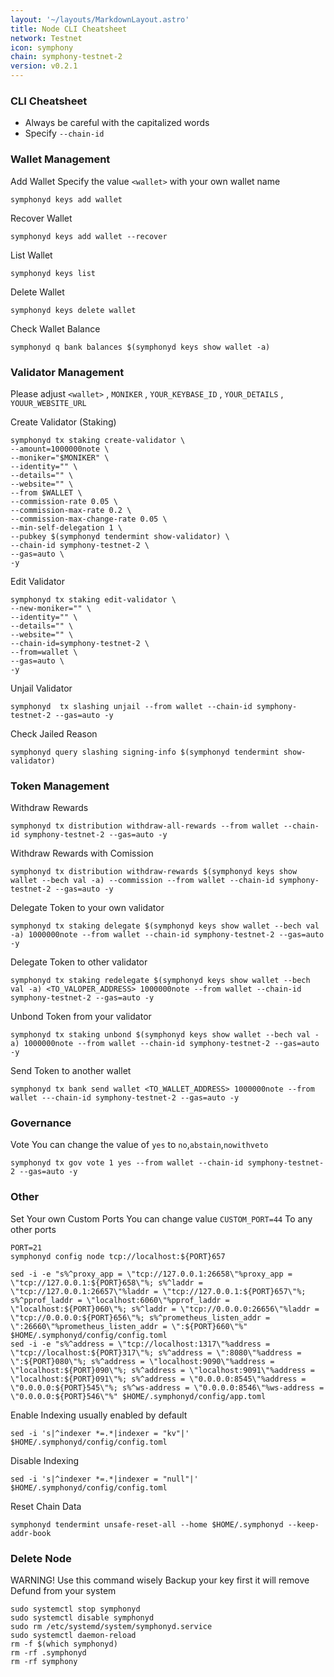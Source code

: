```yaml
---
layout: '~/layouts/MarkdownLayout.astro'
title: Node CLI Cheatsheet
network: Testnet
icon: symphony
chain: symphony-testnet-2
version: v0.2.1
---
```


### CLI Cheatsheet

- Always be careful with the capitalized words
- Specify `--chain-id`

### Wallet Management

Add Wallet
Specify the value `<wallet>` with your own wallet name

```
symphonyd keys add wallet
```

Recover Wallet
```
symphonyd keys add wallet --recover
```

List Wallet
```
symphonyd keys list
```

Delete Wallet
```
symphonyd keys delete wallet
```

Check Wallet Balance
```
symphonyd q bank balances $(symphonyd keys show wallet -a)
```

### Validator Management

Please adjust `<wallet>` , `MONIKER` , `YOUR_KEYBASE_ID` , `YOUR_DETAILS` , `YOUUR_WEBSITE_URL`

Create Validator (Staking)
```
symphonyd tx staking create-validator \
--amount=1000000note \
--moniker="$MONIKER" \
--identity="" \
--details="" \
--website="" \
--from $WALLET \
--commission-rate 0.05 \
--commission-max-rate 0.2 \
--commission-max-change-rate 0.05 \
--min-self-delegation 1 \
--pubkey $(symphonyd tendermint show-validator) \
--chain-id symphony-testnet-2 \
--gas=auto \
-y
```

Edit Validator
```
symphonyd tx staking edit-validator \
--new-moniker="" \
--identity="" \
--details="" \
--website="" \
--chain-id=symphony-testnet-2 \
--from=wallet \
--gas=auto \
-y
```


Unjail Validator
```
symphonyd  tx slashing unjail --from wallet --chain-id symphony-testnet-2 --gas=auto -y
```

Check Jailed Reason
```
symphonyd query slashing signing-info $(symphonyd tendermint show-validator)
```

### Token Management

Withdraw Rewards
```
symphonyd tx distribution withdraw-all-rewards --from wallet --chain-id symphony-testnet-2 --gas=auto -y
```

Withdraw Rewards with Comission
```
symphonyd tx distribution withdraw-rewards $(symphonyd keys show wallet --bech val -a) --commission --from wallet --chain-id symphony-testnet-2 --gas=auto -y
```

Delegate Token to your own validator
```
symphonyd tx staking delegate $(symphonyd keys show wallet --bech val -a) 1000000note --from wallet --chain-id symphony-testnet-2 --gas=auto -y
```

Delegate Token to other validator
```
symphonyd tx staking redelegate $(symphonyd keys show wallet --bech val -a) <TO_VALOPER_ADDRESS> 1000000note --from wallet --chain-id symphony-testnet-2 --gas=auto -y
```

Unbond Token from your validator
```
symphonyd tx staking unbond $(symphonyd keys show wallet --bech val -a) 1000000note --from wallet --chain-id symphony-testnet-2 --gas=auto -y
```

Send Token to another wallet
```
symphonyd tx bank send wallet <TO_WALLET_ADDRESS> 1000000note --from wallet ---chain-id symphony-testnet-2 --gas=auto -y
```

### Governance 

Vote
You can change the value of `yes` to `no`,`abstain`,`nowithveto`

```
symphonyd tx gov vote 1 yes --from wallet --chain-id symphony-testnet-2 --gas=auto -y
```

### Other

Set Your own Custom Ports
You can change value `CUSTOM_PORT=44` To any other ports
```
PORT=21
symphonyd config node tcp://localhost:${PORT}657
```
```
sed -i -e "s%^proxy_app = \"tcp://127.0.0.1:26658\"%proxy_app = \"tcp://127.0.0.1:${PORT}658\"%; s%^laddr = \"tcp://127.0.0.1:26657\"%laddr = \"tcp://127.0.0.1:${PORT}657\"%; s%^pprof_laddr = \"localhost:6060\"%pprof_laddr = \"localhost:${PORT}060\"%; s%^laddr = \"tcp://0.0.0.0:26656\"%laddr = \"tcp://0.0.0.0:${PORT}656\"%; s%^prometheus_listen_addr = \":26660\"%prometheus_listen_addr = \":${PORT}660\"%" $HOME/.symphonyd/config/config.toml
sed -i -e "s%^address = \"tcp://localhost:1317\"%address = \"tcp://localhost:${PORT}317\"%; s%^address = \":8080\"%address = \":${PORT}080\"%; s%^address = \"localhost:9090\"%address = \"localhost:${PORT}090\"%; s%^address = \"localhost:9091\"%address = \"localhost:${PORT}091\"%; s%^address = \"0.0.0.0:8545\"%address = \"0.0.0.0:${PORT}545\"%; s%^ws-address = \"0.0.0.0:8546\"%ws-address = \"0.0.0.0:${PORT}546\"%" $HOME/.symphonyd/config/app.toml
```

Enable Indexing usually enabled by default
```
sed -i 's|^indexer *=.*|indexer = "kv"|' $HOME/.symphonyd/config/config.toml
```

Disable Indexing
```
sed -i 's|^indexer *=.*|indexer = "null"|' $HOME/.symphonyd/config/config.toml
```

Reset Chain Data
```
symphonyd tendermint unsafe-reset-all --home $HOME/.symphonyd --keep-addr-book
```

### Delete Node

WARNING! Use this command wisely 
Backup your key first it will remove Defund from your system

```
sudo systemctl stop symphonyd
sudo systemctl disable symphonyd
sudo rm /etc/systemd/system/symphonyd.service
sudo systemctl daemon-reload
rm -f $(which symphonyd)
rm -rf .symphonyd
rm -rf symphony
```
